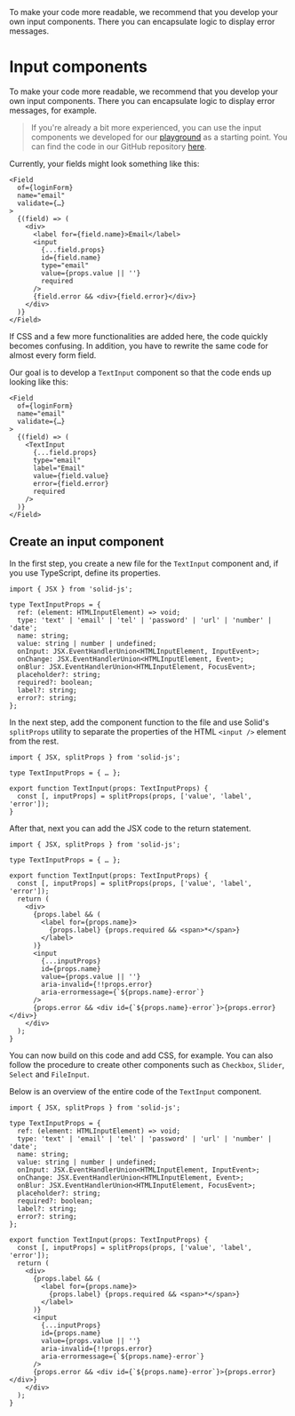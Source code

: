 
<Title>Input components</Title>
<Description>
  To make your code more readable, we recommend that you develop your own input
  components. There you can encapsulate logic to display error messages.
</Description>

# Input components

To make your code more readable, we recommend that you develop your own input components. There you can encapsulate logic to display error messages, for example.

> If you're already a bit more experienced, you can use the input components we developed for our <A href="/playground">playground</A> as a starting point. You can find the code in our GitHub repository <a href="https://github.com/fabian-hiller/modular-forms/tree/main/packages/website/src/components" target="_blank" rel="noreferrer">here</a>.

Currently, your fields might look something like this:

```tsx
<Field
  of={loginForm}
  name="email"
  validate={…}
>
  {(field) => (
    <div>
      <label for={field.name}>Email</label>
      <input
        {...field.props}
        id={field.name}
        type="email"
        value={props.value || ''}
        required
      />
      {field.error && <div>{field.error}</div>}
    </div>
  )}
</Field>
```

If CSS and a few more functionalities are added here, the code quickly becomes confusing. In addition, you have to rewrite the same code for almost every form field.

Our goal is to develop a `TextInput` component so that the code ends up looking like this:

```tsx
<Field
  of={loginForm}
  name="email"
  validate={…}
>
  {(field) => (
    <TextInput
      {...field.props}
      type="email"
      label="Email"
      value={field.value}
      error={field.error}
      required
    />
  )}
</Field>
```

## Create an input component

In the first step, you create a new file for the `TextInput` component and, if you use TypeScript, define its properties.

```tsx
import { JSX } from 'solid-js';

type TextInputProps = {
  ref: (element: HTMLInputElement) => void;
  type: 'text' | 'email' | 'tel' | 'password' | 'url' | 'number' | 'date';
  name: string;
  value: string | number | undefined;
  onInput: JSX.EventHandlerUnion<HTMLInputElement, InputEvent>;
  onChange: JSX.EventHandlerUnion<HTMLInputElement, Event>;
  onBlur: JSX.EventHandlerUnion<HTMLInputElement, FocusEvent>;
  placeholder?: string;
  required?: boolean;
  label?: string;
  error?: string;
};
```

In the next step, add the component function to the file and use Solid's `splitProps` utility to separate the properties of the HTML `<input />` element from the rest.

```tsx
import { JSX, splitProps } from 'solid-js';

type TextInputProps = { … };

export function TextInput(props: TextInputProps) {
  const [, inputProps] = splitProps(props, ['value', 'label', 'error']);
}
```

After that, next you can add the JSX code to the return statement.

```tsx
import { JSX, splitProps } from 'solid-js';

type TextInputProps = { … };

export function TextInput(props: TextInputProps) {
  const [, inputProps] = splitProps(props, ['value', 'label', 'error']);
  return (
    <div>
      {props.label && (
        <label for={props.name}>
          {props.label} {props.required && <span>*</span>}
        </label>
      )}
      <input
        {...inputProps}
        id={props.name}
        value={props.value || ''}
        aria-invalid={!!props.error}
        aria-errormessage={`${props.name}-error`}
      />
      {props.error && <div id={`${props.name}-error`}>{props.error}</div>}
    </div>
  );
}
```

You can now build on this code and add CSS, for example. You can also follow the procedure to create other components such as `Checkbox`, `Slider`, `Select` and `FileInput`.

Below is an overview of the entire code of the `TextInput` component.

```tsx
import { JSX, splitProps } from 'solid-js';

type TextInputProps = {
  ref: (element: HTMLInputElement) => void;
  type: 'text' | 'email' | 'tel' | 'password' | 'url' | 'number' | 'date';
  name: string;
  value: string | number | undefined;
  onInput: JSX.EventHandlerUnion<HTMLInputElement, InputEvent>;
  onChange: JSX.EventHandlerUnion<HTMLInputElement, Event>;
  onBlur: JSX.EventHandlerUnion<HTMLInputElement, FocusEvent>;
  placeholder?: string;
  required?: boolean;
  label?: string;
  error?: string;
};

export function TextInput(props: TextInputProps) {
  const [, inputProps] = splitProps(props, ['value', 'label', 'error']);
  return (
    <div>
      {props.label && (
        <label for={props.name}>
          {props.label} {props.required && <span>*</span>}
        </label>
      )}
      <input
        {...inputProps}
        id={props.name}
        value={props.value || ''}
        aria-invalid={!!props.error}
        aria-errormessage={`${props.name}-error`}
      />
      {props.error && <div id={`${props.name}-error`}>{props.error}</div>}
    </div>
  );
}
```
